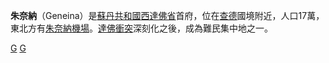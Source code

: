 {{noteTA
|1=zh-hans:达尔富尔;zh-hk:達爾富爾;zh-tw:達佛;
}}
'''朱奈納'''（Geneina）是[[蘇丹共和國|蘇丹共和國]][[西达尔富尔省|西達佛省]]首府，位在[[查德|查德]]國境附近，人口17萬，東北方有[[朱奈納機場|朱奈納機場]]。[[達佛衝突|達佛衝突]]深刻化之後，成為難民集中地之一。

{{coord|13|27|N|22|27|E|region:SD_type:city|display=title}}
{{苏丹小作品}}
[[Category:達佛|G]]
[[Category:苏丹城市|G]]